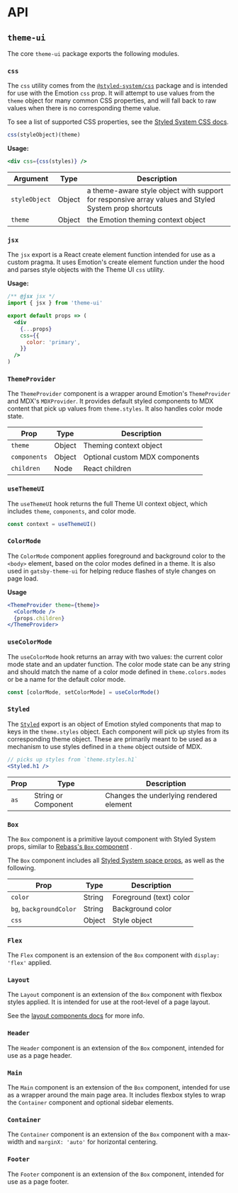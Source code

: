 

# API

## `theme-ui`

The core `theme-ui` package exports the following modules.

### `css`

The `css` utility comes from the [`@styled-system/css`][styled-system/css] package and is intended for use with the Emotion `css` prop.
It will attempt to use values from the `theme` object for many common CSS properties, and will fall back to raw values when there is no corresponding theme value.

To see a list of supported CSS properties, see the [Styled System CSS docs](https://styled-system.com/css/#theme-keys).

```js
css(styleObject)(theme)
```

**Usage:**

```jsx
<div css={css(styles)} />
```

| Argument      | Type   | Description                                                                                          |
| ------------- | ------ | ---------------------------------------------------------------------------------------------------- |
| `styleObject` | Object | a theme-aware style object with support for responsive array values and Styled System prop shortcuts |
| `theme`       | Object | the Emotion theming context object                                                                   |

### `jsx`

The `jsx` export is a React create element function intended for use as a custom pragma. It uses Emotion's create element function under the hood and parses style objects with the Theme UI `css` utility.

**Usage:**

```jsx
/** @jsx jsx */
import { jsx } from 'theme-ui'

export default props => (
  <div
    {...props}
    css={{
      color: 'primary',
    }}
  />
)
```

### `ThemeProvider`

The `ThemeProvider` component is a wrapper around Emotion's `ThemeProvider` and MDX's `MDXProvider`.
It provides default styled components to MDX content that pick up values from `theme.styles`.
It also handles color mode state.

| Prop         | Type   | Description                    |
| ------------ | ------ | ------------------------------ |
| `theme`      | Object | Theming context object         |
| `components` | Object | Optional custom MDX components |
| `children`   | Node   | React children                 |

### `useThemeUI`

The `useThemeUI` hook returns the full Theme UI context object, which includes `theme`, `components`, and color mode.

```js
const context = useThemeUI()
```

### `ColorMode`

The `ColorMode` component applies foreground and background color to the `<body>` element, based on the color modes defined in a theme.
It is also used in `gatsby-theme-ui` for helping reduce flashes of style changes on page load.

**Usage**

```jsx
<ThemeProvider theme={theme}>
  <ColorMode />
  {props.children}
</ThemeProvider>
```

### `useColorMode`

The `useColorMode` hook returns an array with two values: the current color mode state and an updater function.
The color mode state can be any string and should match the name of a color mode defined in `theme.colors.modes` or be a name for the default color mode.

```js
const [colorMode, setColorMode] = useColorMode()
```

### `Styled`

The [`Styled`](/styled) export is an object of Emotion styled components that map to keys in the `theme.styles` object.
Each component will pick up styles from its corresponding theme object.
These are primarily meant to be used as a mechanism to use styles defined in a `theme` object outside of MDX.

```jsx
// picks up styles from `theme.styles.h1`
<Styled.h1 />
```

| Prop | Type                | Description                             |
| ---- | ------------------- | --------------------------------------- |
| `as` | String or Component | Changes the underlying rendered element |

### `Box`

The `Box` component is a primitive layout component with Styled System props, similar to [Rebass's `Box` component](https://rebassjs.org/Box/) .

The `Box` component includes all [Styled System space props](https://styled-system.com/api#space), as well as the following.

| Prop                    | Type   | Description             |
| ----------------------- | ------ | ----------------------- |
| `color`                 | String | Foreground (text) color |
| `bg`, `backgroundColor` | String | Background color        |
| `css`                   | Object | Style object            |

<!-- todo: note about deprecating other style props -->

### `Flex`

The `Flex` component is an extension of the `Box` component with `display: 'flex'` applied.

### `Layout`

The `Layout` component is an extension of the `Box` component with flexbox styles applied.
It is intended for use at the root-level of a page layout.

See the [layout components docs](/layout) for more info.

### `Header`

The `Header` component is an extension of the `Box` component, intended for use as a page header.

### `Main`

The `Main` component is an extension of the `Box` component, intended for use as a wrapper around the main page area.
It includes flexbox styles to wrap the `Container` component and optional sidebar elements.

### `Container`

The `Container` component is an extension of the `Box` component with a max-width and `marginX: 'auto'` for horizontal centering.

### `Footer`

The `Footer` component is an extension of the `Box` component, intended for use as a page footer.

[styled-system/css]: https://styled-system.com/css

